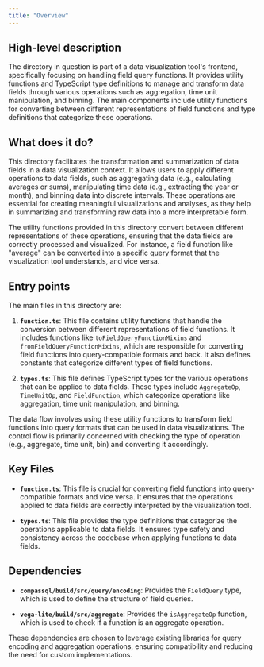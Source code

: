 ```yaml
---
title: "Overview"
---
```


## High-level description

The directory in question is part of a data visualization tool's frontend, specifically focusing on handling field query functions. It provides utility functions and TypeScript type definitions to manage and transform data fields through various operations such as aggregation, time unit manipulation, and binning. The main components include utility functions for converting between different representations of field functions and type definitions that categorize these operations.

## What does it do?

This directory facilitates the transformation and summarization of data fields in a data visualization context. It allows users to apply different operations to data fields, such as aggregating data (e.g., calculating averages or sums), manipulating time data (e.g., extracting the year or month), and binning data into discrete intervals. These operations are essential for creating meaningful visualizations and analyses, as they help in summarizing and transforming raw data into a more interpretable form.

The utility functions provided in this directory convert between different representations of these operations, ensuring that the data fields are correctly processed and visualized. For instance, a field function like "average" can be converted into a specific query format that the visualization tool understands, and vice versa.

## Entry points

The main files in this directory are:

1. **`function.ts`**: This file contains utility functions that handle the conversion between different representations of field functions. It includes functions like `toFieldQueryFunctionMixins` and `fromFieldQueryFunctionMixins`, which are responsible for converting field functions into query-compatible formats and back. It also defines constants that categorize different types of field functions.

2. **`types.ts`**: This file defines TypeScript types for the various operations that can be applied to data fields. These types include `AggregateOp`, `TimeUnitOp`, and `FieldFunction`, which categorize operations like aggregation, time unit manipulation, and binning.

The data flow involves using these utility functions to transform field functions into query formats that can be used in data visualizations. The control flow is primarily concerned with checking the type of operation (e.g., aggregate, time unit, bin) and converting it accordingly.

## Key Files

- **`function.ts`**: This file is crucial for converting field functions into query-compatible formats and vice versa. It ensures that the operations applied to data fields are correctly interpreted by the visualization tool.

- **`types.ts`**: This file provides the type definitions that categorize the operations applicable to data fields. It ensures type safety and consistency across the codebase when applying functions to data fields.

## Dependencies

- **`compassql/build/src/query/encoding`**: Provides the `FieldQuery` type, which is used to define the structure of field queries.

- **`vega-lite/build/src/aggregate`**: Provides the `isAggregateOp` function, which is used to check if a function is an aggregate operation.

These dependencies are chosen to leverage existing libraries for query encoding and aggregation operations, ensuring compatibility and reducing the need for custom implementations.